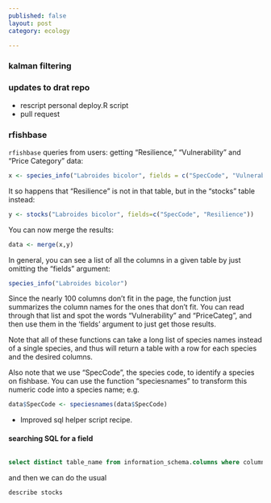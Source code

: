 ```yaml
---
published: false
layout: post
category: ecology

---
```






### kalman filtering

### updates to drat repo

- rescript personal deploy.R script
- pull request 

### rfishbase


`rfishbase` queries from users: getting "Resilience," "Vulnerability" and "Price Category" data:

```r
x <- species_info("Labroides bicolor", fields = c("SpecCode", "Vulnerability", "PriceCateg"))
```


It so happens that "Resilience" is not in that table, but in the "stocks" table instead:

```r
y <- stocks("Labroides bicolor", fields=c("SpecCode", "Resilience"))
```


You can now merge the results:

```r
data <- merge(x,y)
```

In general, you can see a list of all the columns in a given table by just omitting the "fields" argument:

```r
species_info("Labroides bicolor")
```


Since the nearly 100 columns don't fit in the page, the function just summarizes the column names for the ones that don't fit.  You can read through that list and spot the words "Vulnerability" and "PriceCateg", and then use them in the 'fields' argument to just get those results.  

Note that all of these functions can take a long list of species names instead of a single species, and thus will return a table with a row for each species and the desired columns.

Also note that we use "SpecCode", the species code, to identify a species on fishbase.  You can use the function "speciesnames" to transform this numeric code into a species name; e.g. 

```r
data$SpecCode <- speciesnames(data$SpecCode)
```



- Improved sql helper script recipe.  

#### searching SQL for a field

```sql

select distinct table_name from information_schema.columns where column_name in ('Resilience') and table_schema='fbapp';
```

and then we can do the usual

```sql
describe stocks
```
